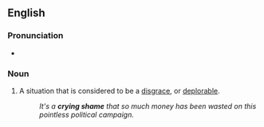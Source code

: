 ==English==

===Pronunciation===
* {{audio|en|en-au-crying shame.ogg|Audio (AU)}}

===Noun===
{{en-noun}}

# {{lb|en|idiomatic}} A situation that is considered to be a [[disgrace]], or [[deplorable]].
#: ''It's a '''crying shame''' that so much money has been wasted on this pointless political campaign.''